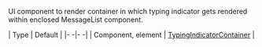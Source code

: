 UI component to render container in which typing indicator gets rendered within enclosed MessageList component.

| Type | Default |
|- -|- -|
| Component, element | [TypingIndicatorContainer](#) |
